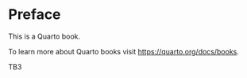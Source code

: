 # Preface {.unnumbered}

This is a Quarto book.

To learn more about Quarto books visit <https://quarto.org/docs/books>.

TB3
